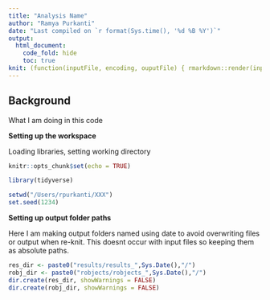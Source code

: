 ```yaml
---
title: "Analysis Name"
author: "Ramya Purkanti"
date: "Last compiled on `r format(Sys.time(), '%d %B %Y')`"
output: 
  html_document:
    code_fold: hide
    toc: true
knit: (function(inputFile, encoding, ouputFile) { rmarkdown::render(inputFile, encoding=encoding, output_file = file.path(paste0(gsub(".Rmd", "_",inputFile), Sys.Date(), ".html"))) })
---
```


## Background

What I am doing in this code

**Setting up the workspace**

Loading libraries, setting working directory

```r
knitr::opts_chunk$set(echo = TRUE)

library(tidyverse)

setwd("/Users/rpurkanti/XXX")
set.seed(1234)
```

**Setting up output folder paths**

Here I am making output folders named using date to avoid overwriting files or output when re-knit. This doesnt occur with input files so keeping them as absolute paths.

```r
res_dir <- paste0("results/results_",Sys.Date(),"/")
robj_dir <- paste0("robjects/robjects_",Sys.Date(),"/")
dir.create(res_dir, showWarnings = FALSE)
dir.create(robj_dir, showWarnings = FALSE)
```

